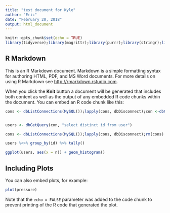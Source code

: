 ```yaml
---
title: "test document for Kyle"
author: "Eric"
date: "February 20, 2018"
output: html_document
---
```


```r
knitr::opts_chunk$set(echo = TRUE)
library(tidyverse);library(magrittr);library(purrr);library(stringr);library(RMySQL)
```

## R Markdown

This is an R Markdown document. Markdown is a simple formatting syntax for authoring HTML, PDF, and MS Word documents. For more details on using R Markdown see <http://rmarkdown.rstudio.com>.

When you click the **Knit** button a document will be generated that includes both content as well as the output of any embedded R code chunks within the document. You can embed an R code chunk like this:

```r
cons <- dbListConnections(MySQL());lapply(cons, dbDisconnect);con <-dbConnect(RMySQL::MySQL(),host = "mysql.query.s44", username = 'elessert',password = .elessert_pass,port = 3306,dbname = 's44_prod_eden');dbGetQuery(con, "SET NAMES utf8")


users <- dbGetQuery(con, "select distinct id from user")

cons <- dbListConnections(MySQL());lapply(cons, dbDisconnect);rm(cons)

users %<>% group_by(id) %>% tally()

ggplot(users, aes(x = n)) + geom_histogram()
```

## Including Plots

You can also embed plots, for example:

```r
plot(pressure)
```

Note that the `echo = FALSE` parameter was added to the code chunk to prevent printing of the R code that generated the plot.
